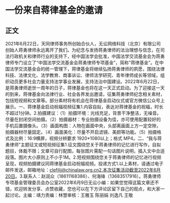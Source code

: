 # 一份来自蒋律基金的邀请
## 正文
2021年6月22日，天同律师事务所创始合伙人，无讼网络科技（北京）有限公司创始人蒋勇律师永远离开了我们。为纪念与发扬蒋勇律师的法治理想与信念，在司法行政机关和律师行业的支持下，经中国法学会批准，中国法学交流基金会为蒋勇律师专门设立了“中国法学交流基金会蒋勇律师专项基金”，简称“蒋律基金”。在中国法学交流基金会的统一管理下，蒋律基金将继续弘扬蒋勇律师的夙愿，围绕法律科技、法律文化、法学教育、商事诉讼、律师法学研究、青年律师成长等领域，组织动员更多社会力量支持法学事业发展，支持法治中国建设。2022年6月22日，是蒋勇律师逝世一周年的日子，蒋律基金也将在这一天正式启动。为了迎接这一天的到来，蒋律基金向法律行业、社会各界发出邀请，征集蒋勇律师纪念相关素材，包括短视频和文章等。部分素材将有机会在蒋律基金启动仪式或官方微信公众号上展示。一、蒋律基金启动祝福视频征集1.内容自拟，表达对蒋律基金的祝福，时长不超过1分钟。2.拍摄建议：（1）拍摄环境：光线充足，背景干净整洁，无噪音。尽量在封闭空间拍摄。（2）拍摄器材：专业拍摄设备为佳，亦可使用配置较好的手机后置摄像头。（3）画面构图：人物在画面中央，头部离画面上方一定空隙，拍摄器材尽量固定。（4）画面美化：尽量不开启滤镜、美颜等功能。（5）拍摄格式及比例：16:9横屏，视频分辨要求 1920*1080以上；格式 MP4。二、“我与蒋勇律师”主题征文或短视频征集1.征文围绕您关于蒋勇律师的记忆进行写作，自拟题目，体裁不限；文章可自行配图，每张图片需配一句话图片说明，插入文中合适段落。图片大小原则上不小于1M。2.短视频围绕您关于蒋勇律师的记忆进行视频呈现，视频拍摄建议同蒋律基金启动祝福视频。投递方式1.以上素材，请通过电子邮件发送，邮箱地址：clefjljj@chinalaw.org.cn2.本次征集活动截至2022年6月20日。3.联系人：赵润众（18611168386）、何海锋（13683517916）。蒋勇律师专项基金管理委员会办公室2022年6月9日无讼小编：如果您觉得这篇文章还不错，欢迎转发分享、点赞收藏，您也可以在下方评论区留下自己的观点，和大家一起讨论。主编：靖力责编：林慧审核：王雅玉 陈丽娟 刘逸凡 王敬